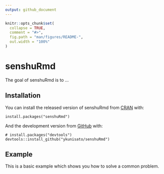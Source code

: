 ```yaml
---
output: github_document
---
```


<!-- README.md is generated from README.Rmd. Please edit that file -->

```r
knitr::opts_chunk$set(
  collapse = TRUE,
  comment = "#>",
  fig.path = "man/figures/README-",
  out.width = "100%"
)
```

# senshuRmd

<!-- badges: start -->
<!-- badges: end -->

The goal of senshuRmd is to ...

## Installation

You can install the released version of senshuRmd from [CRAN](https://CRAN.R-project.org) with:

``` 
install.packages("senshuRmd")
```

And the development version from [GitHub](https://github.com/) with:

``` 
# install.packages("devtools")
devtools::install_github("ykunisato/senshuRmd")
```
## Example

This is a basic example which shows you how to solve a common problem.
